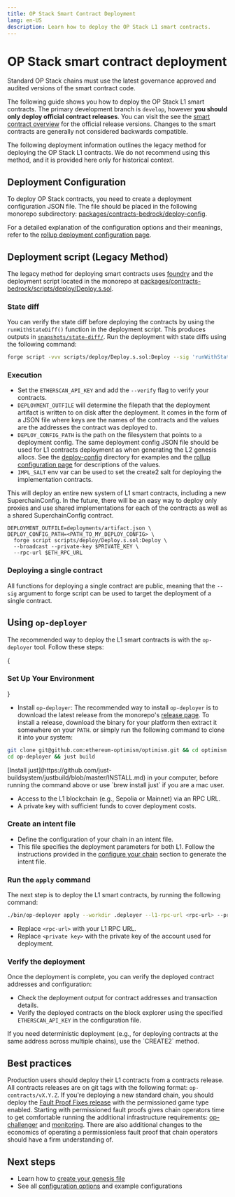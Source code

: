 ```yaml
---
title: OP Stack Smart Contract Deployment
lang: en-US
description: Learn how to deploy the OP Stack L1 smart contracts.
---
```



# OP Stack smart contract deployment

<Callout type="info">
  Standard OP Stack chains must use the latest governance approved and audited versions of the smart contract code.
</Callout>

The following guide shows you how to deploy the OP Stack L1 smart contracts.
The primary development branch is `develop`, however **you should only deploy
official contract releases**. You can visit the see the [smart contract overview](/stack/smart-contracts#official-releases)
for the official release versions. Changes to the smart contracts are
generally not considered backwards compatible.

<Callout type="warning">
The following deployment information outlines the legacy method for deploying the OP Stack L1 contracts. 
We do not recommend using this method, and it is provided here only for historical context.
</Callout>

## Deployment Configuration

To deploy OP Stack contracts, you need to create a deployment configuration JSON file. 
The file should be placed in the following monorepo subdirectory: [packages/contracts-bedrock/deploy-config](https://github.com/ethereum-optimism/optimism/tree/develop/packages/contracts-bedrock/deploy-config).

For a detailed explanation of the configuration options and their meanings, refer to the [rollup deployment configuration page](/builders/chain-operators/configuration/rollup).

## Deployment script (Legacy Method)

The legacy method for deploying smart contracts uses [foundry](https://github.com/foundry-rs) and the deployment script located in the monorepo at 
[packages/contracts-bedrock/scripts/deploy/Deploy.s.sol](https://github.com/ethereum-optimism/optimism/blob/develop/packages/contracts-bedrock/scripts/deploy/Deploy.s.sol).

### State diff

You can verify the state diff before deploying the contracts by using the `runWithStateDiff()` function in the deployment script. 
This produces outputs in [`snapshots/state-diff/`](https://github.com/ethereum-optimism/optimism/tree/develop/packages/contracts-bedrock/snapshots/state-diff).
Run the deployment with state diffs using the following command:

```bash
forge script -vvv scripts/deploy/Deploy.s.sol:Deploy --sig 'runWithStateDiff()' --rpc-url $ETH_RPC_URL --broadcast --private-key $PRIVATE_KEY
```

### Execution

*   Set the `ETHERSCAN_API_KEY` and add the `--verify` flag to verify your
    contracts.
*   `DEPLOYMENT_OUTFILE` will determine the filepath that the deployment
    artifact is written to on disk after the deployment. It comes in the form of a
    JSON file where keys are the names of the contracts and the values are the
    addresses the contract was deployed to.
*   `DEPLOY_CONFIG_PATH` is the path on the filesystem that points to a deployment
    config. The same deployment config JSON file should be used for L1 contracts
    deployment as when generating the L2 genesis allocs. See the [deploy-config](https://github.com/ethereum-optimism/optimism/tree/develop/packages/contracts-bedrock/deploy-config)
    directory for examples and the [rollup configuration page](/builders/chain-operators/configuration/rollup)
    for descriptions of the values.
*   `IMPL_SALT` env var can be used to set the create2 salt for deploying the
    implementation contracts.

This will deploy an entire new system of L1 smart contracts, including a new
SuperchainConfig. In the future, there will be an easy way to deploy only
proxies and use shared implementations for each of the contracts as well as a
shared SuperchainConfig contract.

```
DEPLOYMENT_OUTFILE=deployments/artifact.json \
DEPLOY_CONFIG_PATH=<PATH_TO_MY_DEPLOY_CONFIG> \
  forge script scripts/deploy/Deploy.s.sol:Deploy \
  --broadcast --private-key $PRIVATE_KEY \
  --rpc-url $ETH_RPC_URL
```

### Deploying a single contract

All functions for deploying a single contract are public, meaning that
the `--sig` argument to forge script can be used to target the deployment of a
single contract.


## Using `op-deployer`

The recommended way to deploy the L1 smart contracts is with the `op-deployer` tool. 
Follow these steps:

<Steps>
{<h3>Set Up Your Environment</h3>}

*   Install `op-deployer`:
    The recommended way to install `op-deployer` is to download the latest release from the monorepo's
    [release page](https://github.com/ethereum-optimism/optimism/releases). To install a release, download the binary
    for your platform then extract it somewhere on your `PATH`. or simply run the following command to clone it into your system:

  ```bash
  git clone git@github.com:ethereum-optimism/optimism.git && cd optimism
  cd op-deployer && just build
  ```
  <Callout type="info">
  [Install just](https://github.com/just-buildsystem/justbuild/blob/master/INSTALL.md) in your computer, before running the command above or use `brew install just` if you are a mac user.
  </Callout>

*   Access to the L1 blockchain (e.g., Sepolia or Mainnet) via an RPC URL.
*   A private key with sufficient funds to cover deployment costs.


### Create an intent file

*   Define the configuration of your chain in an intent file.
*   This file specifies the deployment parameters for both L1. 
Follow the instructions provided in the [configure your chain](/builders/chain-operators/tools/op-deployer#init-configure-your-chain) section to generate the intent file.

### Run the `apply` command

The next step is to deploy the L1 smart contracts, by running the following command:

```bash
./bin/op-deployer apply --workdir .deployer --l1-rpc-url <rpc-url> --private-key <private key>
```
*   Replace `<rpc-url>` with your L1 RPC URL.
*   Replace `<private key>` with the private key of the account used for deployment.

### Verify the deployment
Once the deployment is complete, you can verify the deployed contract addresses and configuration:

*   Check the deployment output for contract addresses and transaction details.
*   Verify the deployed contracts on the block explorer using the specified `ETHERSCAN_API_KEY` in the configuration file.

</Steps>

<Callout type="info">
If you need deterministic deployment (e.g., for deploying contracts at the same address across multiple chains), 
use the `CREATE2` method.
</Callout>

## Best practices

Production users should deploy their L1 contracts from a contracts release.
All contracts releases are on git tags with the following format:
`op-contracts/vX.Y.Z`. If you're deploying a new standard chain, you should
deploy the [Fault Proof Fixes release](https://github.com/ethereum-optimism/optimism/releases/tag/op-contracts%2Fv1.6.0) with the permissioned game type
enabled.
Starting with permissioned fault proofs gives chain operators time to get comfortable
running the additional infrastructure requirements: [op-challenger](https://github.com/ethereum-optimism/optimism/tree/develop/op-challenger) and
[monitoring](https://github.com/ethereum-optimism/monitorism/tree/main). There are also
additional changes to the economics of operating a permissionless fault proof that chain
operators should have a firm understanding of. 

## Next steps

*   Learn how to [create your genesis file](/builders/chain-operators/deploy/genesis)
*   See all [configuration options](/builders/chain-operators/configuration/rollup) and example configurations
